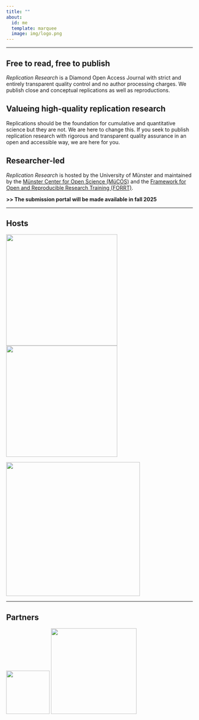 ```yaml
---
title: ""
about:
  id: me
  template: marquee
  image: img/logo.png
---
```


------------------------------------------------------------------------

## Free to read, free to publish

*Replication Research* is a Diamond Open Access Journal with strict and entirely transparent quality control and no author processing charges. We publish close and conceptual replications as well as reproductions.

## Valueing high-quality replication research

Replications should be the foundation for cumulative and quantitative science but they are not. We are here to change this. If you seek to publish replication research with rigorous and transparent quality assurance in an open and accessible way, we are here for you.

## Researcher-led

*Replication Research* is hosted by the University of Münster and maintained by the [Münster Center for Open Science (MüCOS)](https://www.uni-muenster.de/MueCOS/en/index.html) and the [Framework for Open and Reproducible Research Training (FORRT)](https://forrt.org).

::: {.callout-note icon="false"}
**\>\> The submission portal will be made available in fall 2025**
:::

------------------------------------------------------------------------

## Hosts

![](img/mücos_logo.jpg){width="300"} ![](img/forrt_logo.png){width="300"}

![](img/unimünster_logo.jpg){width="361"}

------------------------------------------------------------------------

## Partners

![](img/replicationwiki.png){width="117"} ![](img/i4r.png){width="231"}
